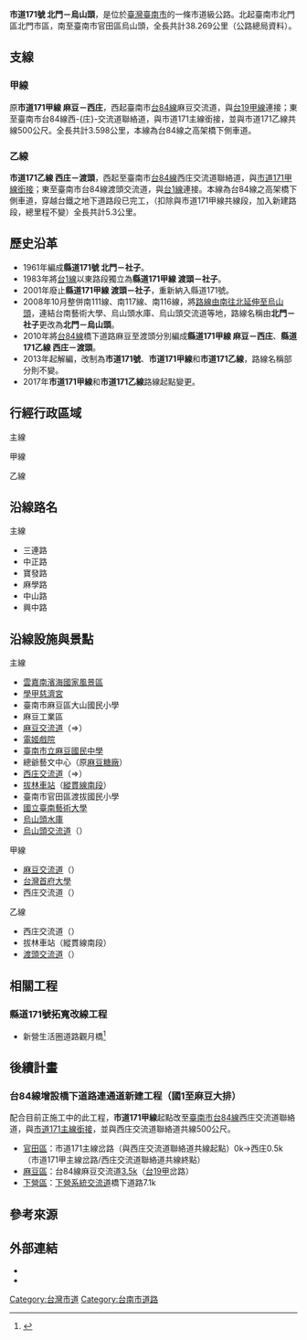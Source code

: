 {{NoteTA|1 = 庄}}
{{Infobox Taiwan Highway
| Type = CHcity
| Num = 171
| Route = TW CHW171 RouteMap.svg
| Routecap = 市道171號、171甲線及171乙線之路線圖
| Length = 38.269
| Branch = 2
| LastExt = 
| Allocation = 
 {{Plainlist|
* {{Jct|country=TWN|TRTN|9}}
* {{Jct|country=TWN|TRTN|1-1}}
* {{Jct|country=TWN|PH|19a}}
* {{Jct|country=TWN|TRTN|119}}
 }}
| SpeedHigh = 
| Start = [[臺南市|臺南市]][[北門區|北門區]][[北門_(大字)|北門市區]]
| Junc = [[File:TWHW3.svg|20px]][[烏山頭交流道|烏山頭交流道]]
| End = 臺南市[[官田區|官田區]][[烏山頭|烏山頭]]
| section1 = {{Jct|country=TWN|CH|171a}}
| Length1 = 3.598
| section2 = {{Jct|country=TWN|CH|171b}}
| Length2 = 5.312
| Dep = [[臺南市政府|臺南市政府]]
}}
'''市道171號 北門－烏山頭'''，是位於[[臺灣|臺灣]][[臺南市|臺南市]]的一條市道級公路。北起臺南市北門區北門市區，南至臺南市官田區烏山頭，全長共計38.269公里（公路總局資料）。
{{Gallery|File:West End of County Hwy 171 of Taiwan.JPG|市道171號起點}}

== 支線 ==
{{Clear}}
=== 甲線 ===
{{Infobox Taiwan Highway
| Type = CHcity
| Num = 171a
| Routecap = 市道171號、171甲線及171乙線之路線圖
| Length = 3.598
| LastExt = 
| Allocation = {{Jct|country=TWN|CH|171b}}
| SpeedHigh = 
| Start = [[臺南市|臺南市]][[麻豆區|麻豆區]]南勢
| Junc = 
 {{Plainlist|
* [[File:TW_PHW84.svg|20px]][[麻豆交流道_(台84線)|麻豆交流道]]
* [[File:TW_PHW84.svg|20px]][[西庄交流道|西庄交流道]]
 }}
| End = [[臺南市|臺南市]][[官田區|官田區]][[西庄_(臺南市)|西庄]]
| Dep = [[臺南市政府|臺南市政府]]
}}
原'''市道171甲線 麻豆－西庄'''，西起臺南市[[台84線|台84線]]麻豆交流道，與[[台19線#甲線|台19甲線]]連接；東至臺南市台84線西-{庄}-交流道聯絡道，與市道171主線銜接，並與市道171乙線共線500公尺。全長共計3.598公里，本線為台84線之高架橋下側車道。
{{Clear}}

=== 乙線 ===
{{Infobox Taiwan Highway
| Type = CHcity
| Num = 171b
| Routecap = 市道171號、171甲線及171乙線之路線圖
| Length = 3.598
| LastExt = 
| Allocation = {{Jct|country=TWN|CH|171a}}
| SpeedHigh = 
| Start = [[臺南市|臺南市]][[官田區|官田區]][[西庄_(臺南市)|西庄]]
| Junc =  {{Plainlist|
* [[File:TW_PHW84.svg|20px]][[西庄交流道|西庄交流道]]
* [[File:TW_PHW84.svg|20px]][[渡頭交流道|渡頭交流道]]
 }}
| End = 臺南市官田區渡頭
| Dep = [[臺南市政府|臺南市政府]]
}}
'''市道171乙線 西庄－渡頭'''，西起至臺南市[[台84線|台84線]]西庄交流道聯絡道，與[https://goo.gl/maps/Efy8a6Xzpgk 市道171甲線銜接]；東至臺南市台84線渡頭交流道，與[[台1線|台1線]]連接。本線為台84線之高架橋下側車道，穿越台鐵之地下道路段已完工，（扣除與市道171甲線共線段，加入新建路段，總里程不變）全長共計5.3公里。
{{Clear}}

== 歷史沿革 ==
* 1961年編成'''縣道171號 北門－社子'''。
* 1983年將[[台1線|台1線]]以東路段獨立為'''縣道171甲線 渡頭－社子'''。
* 2001年廢止'''縣道171甲線 渡頭－社子'''，重新納入縣道171號。
* 2008年10月整併南111線、南117線、南116線，將[https://goo.gl/maps/k9biT4NPDwm 路線由南往北延伸至烏山頭]，連結台南藝術大學、烏山頭水庫、烏山頭交流道等地，路線名稱由'''北門－社子'''更改為'''北門－烏山頭'''。  
* 2010年將[[台84線|台84線]]橋下道路麻豆至渡頭分別編成'''縣道171甲線 麻豆－西庄'''、'''縣道171乙線 西庄－渡頭'''。
* 2013年起解編，改制為'''市道171號'''、'''市道171甲線'''和'''市道171乙線'''，路線名稱部分則不變。
* 2017年'''市道171甲線'''和'''市道171乙線'''路線起點變更。

== 行經行政區域 ==
; 主線
{{TWNinttop |county=臺南市 }}
{{TWNint |tcd=北門區 |tspan=4 |location=[[北門_(大字)|北門市區]] |lspan=2 |km=0.0 |road={{Jct|country=TWN|TRTN|15}} |notes=公路起點 }}
{{TWNint |km=0.6 |road={{Jct|country=TWN|PH|17}} |notes= }}
{{TWNint |location=西埔內 |km=2.0 |road={{Jct|country=TWN|TRTN|9}} |notes=與[[File:TW_THWtn9.svg|20px]]共線起點 |status=concur }}
{{TWNint |location=灰磘港 |km= |road={{Jct|country=TWN|TRTN|9}} |notes=與[[File:TW_THWtn9.svg|20px]]共線終點 |status=concur }}
{{TWNint |tcd=學甲區 |tspan=7 |location=舊頭港 |lspan=2 |km= |road={{Jct|country=TWN|TRTN|1-1}} |notes=與[[File:TW_THWtn1-1.svg|20px]]共線起點 |status=concur }}
{{TWNint |km= |road={{Jct|country=TWN|TRTN|1-1}} |notes=與[[File:TW_THWtn1-1.svg|20px]]共線終點 |status=concur }}
{{TWNint |location=[[中洲_(臺南市學甲區)|中洲]] |km= |road={{Jct|country=TWN|TRTN|1}} |notes= }}
{{TWNint |location=[[學甲_(大字)|學甲市區]] |km=7.1 |road={{Jct|country=TWN|CH|174}} |notes= }}
{{TWNint |location=東寮 |km=7.3 |road={{Jct|country=TWN|PH|19}} |notes= }}
{{TWNint |location=頂草坔 |km= |road={{Jct|country=TWN|TRTN|53}} |notes=[[File:TW_THWtn53.svg|20px]]終點 }}
{{TWNint |location=下草坔 |km= |road={{Jct|country=TWN|TRTN|52}} |notes=[[File:TW_THWtn52.svg|20px]]終點 }}
{{台灣公路設施|bri||美豐橋}}
{{TWNint |tcd=麻豆區 |tspan=17 |location=港子尾 |km=11.4 |road={{Jct|country=TWN|TRTN|50}} |notes=[[File:TW_THWtn50.svg|20px]]起點 }}
{{台灣公路設施|bri||文瑞橋}}
{{TWNint |location=海埔 |km= |road={{Jct|country=TWN|TRTN|49-1}} |notes=[[File:TW_THWtn49-1.svg|20px]]起點 }}
{{TWNint |location=大山-{脚}- |lspan=2 |km= |road={{Jct|country=TWN|TRTN|49}} |notes= }}
{{TWNint |km= |road={{Jct|country=TWN|TRTN|24}} |notes=[[File:TW_THWtn24.svg|20px]]終點 }}
{{TWNint |location=大埤頭 |km= |road=（地區道路） |notes= }}
{{台灣公路設施|bri||埤頭橋}}
{{TWNint |location=小埤頭 |km= |road=（地區道路） |notes= }}
{{台灣公路設施|bri|16.4|無名||跨越{{Jct|country=TWN|NH|1}}}}
{{TWNint |location=[[麻豆_(大字)|麻豆市區]] |lspan=3 |km=17.0 |road={{Jct|country=TWN|CH|173}}<br>{{Jct|country=TWN|CH|176}} |notes=[[File:TW_CHW173.svg|20px]]起點<br>近[[File:TWHW1.svg|20px]][[麻豆交流道_(國道1號)|麻豆交流道]] }}
{{TWNint |km=18.3 |road={{Jct|country=TWN|PH|19a}} |notes=與[[File:TW_PHW19a.svg|20px]]共線起點 |status=concur }}
{{TWNint |km= |road={{Jct|country=TWN|PH|19a}} |notes=與[[File:TW_PHW19a.svg|20px]]共線終點 |status=concur }}
{{台灣公路設施|bri||第一號橋}}
{{TWNint |location=總爺 |lspan=3 |km= |road={{Jct|country=TWN|TRTN|48}} |notes=[[File:TW_THWtn48.svg|20px]]終點 }}
{{TWNint |km= |road={{Jct|country=TWN|TRTN|61}} |notes=[[File:TW_THWtn61.svg|20px]]終點 }}
{{TWNint |km= |road={{Jct|country=TWN|CH|171a}} |notes= }}
{{TWNint |location=[[寮子廍|寮子廍]] |km= |road={{Jct|country=TWN|TRTN|63}} |notes=[[File:TW_THWtn63.svg|20px]]終點 }}
{{TWNint |tcd=官田區 |tspan=15 |location=[[西庄_(臺南市)|西庄]] |km=24.5 |road={{Jct|country=TWN|CH|171a|CH|171b}} |notes=[[File:TW_CHW171a.svg|27px]]終點<br>[[File:TW_CHW171b.svg|27px]]起點<br>近[[File:TW_PHW84.svg|20px]][[西庄交流道|西庄交流道]] }}
{{台灣公路設施|bri||西庄一號橋}}
{{TWNint |location=瓦磘 |km= |road={{Jct|country=TWN|TRTN|64}} |notes=[[File:TW_THWtn64.svg|20px]]起點 }}
{{TWNint |location=[[拔子林|拔子林]] |lspan=3 |km= |road={{Jct|country=TWN|TRTN|65}} |notes=[[File:TW_THWtn65.svg|20px]]終點 }}
{{台灣公路設施|bri||拔子林陸橋||跨越{{Rint|tw|tra}}[[縱貫線_(南段)|縱貫線南段]]}}
{{TWNint |km= |road={{Jct|country=TWN|TRTN|181}} |notes=[[File:TW_THWtn181.svg|20px]]起點<br>僅南出北入 |status=incomplete }}
{{台灣公路設施|bri||觀月橋||跨越{{Jct|country=TWN|TRTN|181}}與官田溪}}
{{TWNint |location=渡頭 |km=27.8 |road={{Jct|country=TWN|PH|1}} |notes= }}
{{TWNint |location=社子 |lspan=2 |km= |road={{Jct|country=TWN|TRTN|119}} |notes=與[[File:TW_THWtn119.svg|20px]]共線起點 |status=concur }}
{{TWNint |km=30.0 |road={{Jct|country=TWN|TRTN|119}} |notes=與[[File:TW_THWtn119.svg|20px]]共線終點 |status=concur }}
{{TWNint |location=大崎 |km=34.9 |road=（地區道路） |notes= }}
{{TWNint |location=中脇 |km= |road={{Jct|country=TWN|TRTN|117}} |notes=[[File:TW_THWtn117.svg|20px]]起點 }}
{{TWNint |location=[[File:TWHW3.svg|20px]][[烏山頭交流道|烏山頭交流道]] |km= |road={{Jct|country=TWN|NH|3}} |notes= }}
{{台灣公路設施|bri||湖山橋}}
{{TWNint |location=[[烏山頭|烏山頭]] |km=38.269 |road={{Jct|country=TWN|CH|165}} |notes=公路終點 }}
{{Jctbtm |conv=no |keys=concur,incomplete }}

; 甲線
{{TWNinttop |county=臺南市 }}
{{TWNint |tcd=麻豆區 |tspan=5 |location=[[File:TW_PHW84.svg|20px]][[麻豆交流道_(台84線)|麻豆交流道]] |km=0.0 |road={{Jct|country=TWN|PH|84}}<br>{{Jct|country=TWN|PH|19a}} |notes=公路起點 }}
{{TWNint |location=南勢 |km= |road={{Jct|country=TWN|TRTN|61}} |notes= }}
{{TWNint |location=總爺 |lspan=2 |km= |road={{Jct|country=TWN|CH|176}} |notes= }}
{{TWNint |km= |road={{Jct|country=TWN|CH|171}} |notes= }}
{{TWNint |location=[[寮子廍|寮子廍]] |km= |road=（地區道路） |notes= }}
{{TWNint |tcd=官田區 |tspan=2 |location=[[File:TW_PHW84.svg|20px]][[西庄交流道|西庄交流道]] |km=3.0 |road={{Jct|country=TWN|PH|84}}<br>{{Jct|country=TWN|CH|171b}} |notes=與[[File:TW_CHW171b.svg|27px]]共線起點 |status=concur }}
{{TWNint |location=[[西庄_(臺南市)|西庄]] |km=3.598 |road={{Jct|country=TWN|CH|171}}<br>{{Jct|country=TWN|CH|171b}} |notes=公路終點<br>[[File:TW_CHW171b.svg|27px]]起點<br>與[[File:TW_CHW171b.svg|27px]]共線終點 |status=concur }}
{{Jctbtm |conv=no |keys=concur }}

; 乙線
{{TWNinttop |county=臺南市 }}
{{TWNint |tcd=官田區 |tspan=5 |location=[[西庄_(臺南市)|西庄]] |km=0.0 |road={{Jct|country=TWN|CH|171}}<br>{{Jct|country=TWN|CH|171a}} |notes=公路起點<br>[[File:TW_CHW171a.svg|27px]]終點<br>與[[File:TW_CHW171a.svg|27px]]共線起點 |status=concur }}
{{TWNint |location=[[File:TW_PHW84.svg|20px]][[西庄交流道|西庄交流道]] |km= |road={{Jct|country=TWN|PH|84}}<br>{{Jct|country=TWN|CH|171a}} |notes=與[[File:TW_CHW171a.svg|27px]]共線終點 |status=concur }}
{{台灣公路設施|und||無名||穿越{{Rint|tw|tra}}[[縱貫線_(南段)|縱貫線南段]]}}
{{TWNint |location=渡頭 |km= |road=（地區道路） |notes= }}
{{TWNint |location=[[File:TW_PHW84.svg|20px]][[渡頭交流道|渡頭交流道]] |km=5.3 |road={{Jct|country=TWN|PH|84}}<br>{{Jct|country=TWN|PH|1|TRTN|181}} |notes=公路終點 }}
{{Jctbtm |conv=no |keys=concur }}

== 沿線路名 ==
; 主線
* 三連路
* 中正路
* 寶發路
* 麻學路
* 中山路
* 興中路

== 沿線設施與景點 ==
{{Col-begin}}
{{Col-break}}
; 主線
* [[雲嘉南濱海國家風景區|雲嘉南濱海國家風景區]]
* [[學甲慈濟宮|學甲慈濟宮]]
* 臺南市麻豆區大山國民小學
* 麻豆工業區
* [[麻豆交流道_(國道1號)|麻豆交流道]]（{{Jct|country=TWN|CH|176}}⇒{{Jct|country=TWN|NH|1}}）
* [[電姬戲院|電姬戲院]]
* [[臺南市立麻豆國民中學|臺南市立麻豆國民中學]]
* 總爺藝文中心（原[[麻豆糖廠|麻豆糖廠]]）
* [[西庄交流道|西庄交流道]]（{{Jct|country=TWN|CH|171a|CH|171b}}⇒{{Jct|country=TWN|PH|84}}）
* [[拔林車站|拔林車站]]（{{Rint|tw|rail}}[[縱貫線_(南段)|縱貫線南段]]）
* 臺南市官田區渡拔國民小學
* [[國立臺南藝術大學|國立臺南藝術大學]]
* [[烏山頭水庫|烏山頭水庫]]
* [[烏山頭交流道|烏山頭交流道]]（{{Jct|country=TWN|NH|3}}）
{{Col-break}}
; 甲線
* [[麻豆交流道_(台84線)|麻豆交流道]]（{{Jct|country=TWN|PH|84}}）
* [[台灣首府大學|台灣首府大學]]
* 西庄交流道（{{Jct|country=TWN|PH|84}}）

; 乙線
* 西庄交流道（{{Jct|country=TWN|PH|84}}）
* 拔林車站（{{Rint|tw|rail}}縱貫線南段）
* [[渡頭交流道|渡頭交流道]]（{{Jct|country=TWN|PH|84}}）
{{Col-end}}

== 相關工程 ==
=== 縣道171號拓寬改線工程 ===
* 新營生活圈道路觀月橋<ref>{{Cite web |url=http://public.thb.gov.tw/TM/Menus/Menu09/main0903/main0903-3/265.pdf |title=171線拓寬改線工程 |access-date=2017-07-08 |archive-date=2019-10-30 |archive-url=https://web.archive.org/web/20191030022436/https://public.thb.gov.tw/TM/Menus/Menu09/main0903/main0903-3/265.pdf }}</ref>

== 後續計畫 ==
=== 台84線增設橋下道路連通道新建工程（國1至麻豆大排） ===
配合目前正施工中的此工程，'''市道171甲線'''起點改至[[臺南市|臺南市]][[台84線|台84線]]西庄交流道聯絡道，與[https://goo.gl/maps/wMbnHDXxZtr 市道171主線銜接]，並與西庄交流道聯絡道共線500公尺。
* [[官田區|官田區]]：市道171主線岔路（與西庄交流道聯絡道共線起點）0k→西庄0.5k（市道171甲主線岔路/西庄交流道聯絡道共線終點）
* [[麻豆區|麻豆區]]：台84線麻豆交流道[https://goo.gl/maps/9zrSxE9Fauo 3.5k]（[[台19線|台19甲]]岔路）
* [[下營區|下營區]]：[[下營系統交流道|下營系統交流道]]橋下道路7.1k

== 參考來源 ==
{{Reflist}}

== 外部連結 ==
* {{Youtube|CUD9UlOcN8g|市道171甲線}}
* {{Youtube|CUD9UlOcN8g|市道171乙線}}

{{Commonscat|City Highway 171 (Taiwan)}}
{{台灣縣市道}}
{{臺南公路網}}

[[Category:台灣市道|Category:台灣市道]]
[[Category:台南市道路|Category:台南市道路]]
